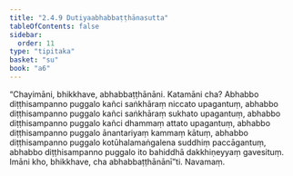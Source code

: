 ```yaml
---
title: "2.4.9 Dutiyaabhabbaṭṭhānasutta"
tableOfContents: false
sidebar:
  order: 11
type: "tipitaka"
basket: "su"
book: "a6"
---
```



<DynamicBreadcrumb />

<Division number="93" book="a6">

<Paragraph number="705" book="a6">
“Chayimāni, bhikkhave, abhabbaṭṭhānāni. Katamāni cha? Abhabbo diṭṭhisampanno puggalo kañci saṅkhāraṃ niccato upagantuṃ, abhabbo diṭṭhisampanno puggalo kañci saṅkhāraṃ sukhato upagantuṃ, abhabbo diṭṭhisampanno puggalo kañci dhammaṃ attato upagantuṃ, abhabbo diṭṭhisampanno puggalo ānantariyaṃ kammaṃ kātuṃ, abhabbo diṭṭhisampanno puggalo kotūhalamaṅgalena suddhiṃ paccāgantuṃ, abhabbo diṭṭhisampanno puggalo ito bahiddhā dakkhiṇeyyaṃ gavesituṃ. Imāni kho, bhikkhave, cha abhabbaṭṭhānānī”ti.

</Paragraph>
</Division>

<Paragraph number="706" type="center" book="a6">
Navamaṃ.
</Paragraph>